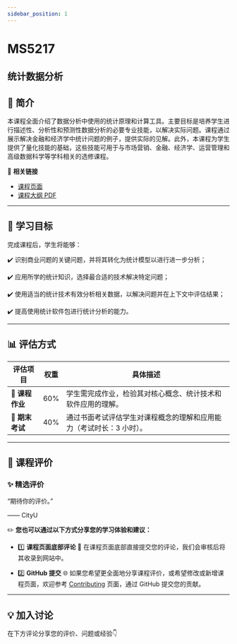 ```yaml
---
sidebar_position: 1
---
```


# MS5217
## 统计数据分析

## **📘 简介**
本课程全面介绍了数据分析中使用的统计原理和计算工具。主要目标是培养学生进行描述性、分析性和预测性数据分析的必要专业技能，以解决实际问题。课程通过展示解决金融和经济学中统计问题的例子，提供实际的见解。此外，本课程为学生提供了量化技能的基础，这些技能可用于与市场营销、金融、经济学、运营管理和高级数据科学等学科相关的选修课程。

🔗 **相关链接**
- [课程页面](https://www.cityu.edu.hk/catalogue/pg/202526/course/MS5217.htm)
- [课程大纲 PDF](https://www.cityu.edu.hk/catalogue/pg/202526/course/MS5217.pdf)

---

## **🎯 学习目标**

完成课程后，学生将能够：

✔️ 识别商业问题的关键问题，并将其转化为统计模型以进行进一步分析；

✔️ 应用所学的统计知识，选择最合适的技术解决特定问题；

✔️ 使用适当的统计技术有效分析相关数据，以解决问题并在上下文中评估结果；

✔️ 提高使用统计软件包进行统计分析的能力。

---

## **📊 评估方式**

| **评估项目**          | **权重** | **具体描述**                                                                                       |
|----------------------|---------|---------------------------------------------------------------------------------------------------|
| **📄 课程作业**       | 60%     | 学生需完成作业，检验其对核心概念、统计技术和软件应用的理解。                                      |
| **📝 期末考试**       | 40%     | 通过书面考试评估学生对课程概念的理解和应用能力（考试时长：3 小时）。                              |

---

## **💬 课程评价**

### ✨ **精选评价**
<div className={commentStyles.commentBox}>
    <p className={commentStyles.commentText}>
        “期待你的评价。”
    </p>
    <p className={commentStyles.commentAuthor}>—— CityU</p>
</div>

✏️ **您也可以通过以下方式分享您的学习体验和建议：**

- 1️⃣ **课程页面底部评论**
💬 在课程页面底部直接提交您的评论，我们会审核后将其收录到网站中。

- 2️⃣ **GitHub 提交**
🌐 如果您希望更全面地分享课程评价，或希望修改或新增课程页面，欢迎参考 [Contributing](/contributing) 页面，通过 GitHub 提交您的贡献。



---

## **💡 加入讨论**

在下方评论分享您的评价、问题或经验👇
<Utterances />
